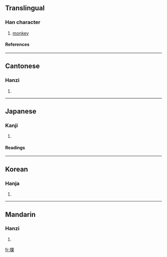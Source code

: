 ==Translingual==
===Han character===
{{Han char|rn=94|rad=犬|as=08|sn=11|four=4629<sub>4</sub>|canj=大竹田木 (KHWD)}}
# [[monkey]]
====References====
{{Han ref|kx=0713.110|dkj=20483|dj=1125.060|hdz=21353.020|uh=7313|ud=29459|bh=B274|bd=45684}}

----
==Cantonese==
===Hanzi===
{{yue-hanzi|jyut=|y=gwo2}}
# {{defn|Cantonese}}

----
==Japanese==
===Kanji===
{{ja-kanji|grade=|rs=犬08}}
# {{defn|Japanese}} 
====Readings====
{{ja-readings|on=[[か]] (ka)|kun=}}

----
==Korean==
===Hanja===
{{ko-hanja|hangeul=과|eumhun=|rv=gwa|mr=kwa|y=kwa}}
# {{defn|Korean}}

----
==Mandarin==
===Hanzi===
{{cmn-hanzi|pin=[[guǒ]] (guo3), [[luǒ]] (luo3)|wg=kuo<sup>3</sup>, lo<sup>3</sup>}}
# {{defn|Mandarin}}

[[fr:猓]]